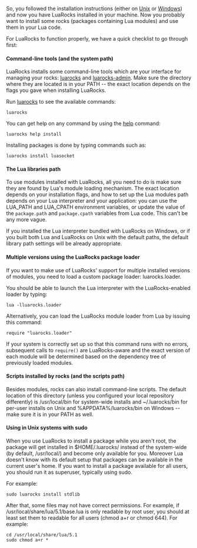 So, you followed the installation instructions (either on [[Installation instructions for Unix|Unix]] or [[Installation instructions for Windows|Windows]]) and now you have LuaRocks installed in your machine. Now you probably want to install some rocks (packages containing Lua modules) and use them in your Lua code. 

For LuaRocks to function properly, we have a quick checklist to go through first:

==== Command-line tools (and the system path) ====

LuaRocks installs some command-line tools which are your interface for managing your rocks: [[luarocks]] and [[luarocks-admin]]. Make sure the directory where they are located is in your PATH -- the exact location depends on the flags you gave when installing LuaRocks.

Run [[luarocks]] to see the available commands:

 luarocks 

You can get help on any command by using the [[help]] command:

 luarocks help install

Installing packages is done by typing commands such as:

 luarocks install luasocket

==== The Lua libraries path ====

To use modules installed with LuaRocks, all you need to do is make sure they are found by Lua's module loading mechanism. The exact location depends on your installation flags, and how to set up the Lua modules path depends on your Lua interpreter and your application: you can use the LUA_PATH and LUA_CPATH environment variables, or update the value of the <code>package.path</code> and <code>package.cpath</code> variables from Lua code. This can't be any more vague.

If you installed the Lua interpreter bundled with LuaRocks on Windows, or if you built both Lua and LuaRocks on Unix with the default paths, the default library path settings will be already appropriate.

==== Multiple versions using the LuaRocks package loader ====

If you want to make use of LuaRocks' support for multiple installed versions of modules, you need to load a custom package loader: luarocks.loader.

You should be able to launch the Lua interpreter with the LuaRocks-enabled loader by typing:

 lua -lluarocks.loader

Alternatively, you can load the LuaRocks module loader from Lua by issuing this command:

 require "luarocks.loader"

If your system is correctly set up so that this command runs with no errors, subsequent calls to <code>require()</code> are LuaRocks-aware and the exact version of each module will be determined based on the dependency tree of previously loaded modules. 

==== Scripts installed by rocks (and the scripts path) ====

Besides modules, rocks can also install command-line scripts. The default location of this directory (unless you configured your local repository differently) is /usr/local/bin for system-wide installs and ~/.luarocks/bin for per-user installs on Unix and %APPDATA%/luarocks/bin on Windows -- make sure it is in your PATH as well.

==== Using in Unix systems with sudo ====

When you use LuaRocks to install a package while you aren't root, the package will get installed in $HOME/.luarocks/ instead of the system-wide (by default, /usr/local/) and become only available for you. Moreover Lua doesn't know with its default setup that packages can be available in the current user's home. If you want to install a package available for all users, you should run it as superuser, typically using sudo.

For example:

 sudo luarocks install stdlib

After that, some files may not have correct permissions. For example, if /usr/local/share/lua/5.1/base.lua is only readable by root user, you should at least set them to readable for all users (chmod a+r or chmod 644).
For example:

 cd /usr/local/share/lua/5.1
 sudo chmod a+r *
